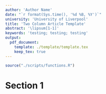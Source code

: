 ```yaml
---
author: 'Author Name'
date: "`r format(Sys.time(), '%d %B, %Y')`"
university: 'University of Liverpool'
title: 'Two Column Article Template'
abstract: '\lipsum[1-1]'
keywords: 'testing; testing; testing'
output:
  pdf_document:
    template: ./template/template.tex
    keep_tex: true
---
```

```r
source("./scripts/functions.R")
```

# Section 1
